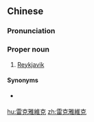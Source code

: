 {{also|雷克雅维克}}
==Chinese==
{{zh-forms|s=雷克雅维克|gloss=-}}

===Pronunciation===
{{zh-pron
|m=Léikèyǎwéikè
|c=leoi4 hak1 ngaa5 wai4 hak1
|cat=pn
}}

===Proper noun===
{{zh-proper noun}}

# {{lb|zh|Taiwan}} [[Reykjavik]] {{gloss|capital city of Iceland}}

====Synonyms====
* {{qualifier|Mainland China}} {{zh-l|雷克雅未克}}

[[hu:雷克雅維克]]
[[zh:雷克雅維克]]